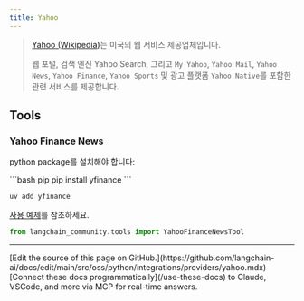 ```yaml
---
title: Yahoo
---
```


>[Yahoo (Wikipedia)](https://en.wikipedia.org/wiki/Yahoo)는 미국의 웹 서비스 제공업체입니다.
>
> 웹 포털, 검색 엔진 Yahoo Search, 그리고 `My Yahoo`, `Yahoo Mail`, `Yahoo News`,
> `Yahoo Finance`, `Yahoo Sports` 및 광고 플랫폼 `Yahoo Native`를 포함한 관련 서비스를 제공합니다.


## Tools

### Yahoo Finance News

python package를 설치해야 합니다:

<CodeGroup>
```bash pip
pip install yfinance
```

```bash uv
uv add yfinance
```
</CodeGroup>

[사용 예제](/oss/python/integrations/tools/yahoo_finance_news)를 참조하세요.


```python
from langchain_community.tools import YahooFinanceNewsTool
```

---

<Callout icon="pen-to-square" iconType="regular">
    [Edit the source of this page on GitHub.](https://github.com/langchain-ai/docs/edit/main/src/oss/python/integrations/providers/yahoo.mdx)
</Callout>
<Tip icon="terminal" iconType="regular">
    [Connect these docs programmatically](/use-these-docs) to Claude, VSCode, and more via MCP for    real-time answers.
</Tip>
